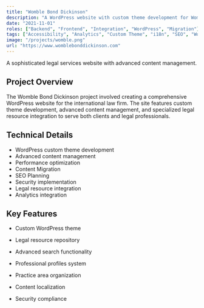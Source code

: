```yaml
---
title: "Womble Bond Dickinson"
description: "A WordPress website with custom theme development for Womble Bond Dickinson, featuring advanced content management and legal resource integration."
date: "2021-11-01"
roles: ["Backend", "Frontend", "Integration", "WordPress", "Migration"]
tags: ["Accessibility", "Analytics", "Custom Theme", "i18n", "SEO", "WordPress"]
image: "/projects/womble.png"
url: "https://www.womblebonddickinson.com"
---
```


A sophisticated legal services website with advanced content management.

## Project Overview

The Womble Bond Dickinson project involved creating a comprehensive WordPress website for the international law firm. The site features custom theme development, advanced content management, and specialized legal resource integration to serve both clients and legal professionals.

## Technical Details

- WordPress custom theme development
- Advanced content management
- Performance optimization
- Content Migration
- SEO Planning
- Security implementation
- Legal resource integration
- Analytics integration

## Key Features

- Custom WordPress theme

- Legal resource repository
- Advanced search functionality
- Professional profiles system
- Practice area organization
- Content localization
- Security compliance
